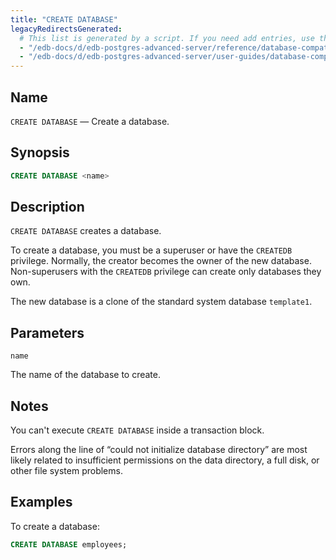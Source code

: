 ```yaml
---
title: "CREATE DATABASE"
legacyRedirectsGenerated:
  # This list is generated by a script. If you need add entries, use the `legacyRedirects` key.
  - "/edb-docs/d/edb-postgres-advanced-server/reference/database-compatibility-for-oracle-developers-reference-guide/9.6/Database_Compatibility_for_Oracle_Developers_Reference_Guide.1.034.html"
  - "/edb-docs/d/edb-postgres-advanced-server/user-guides/database-compatibility-for-oracle-developers-guide/9.5/Database_Compatibility_for_Oracle_Developers_Guide.1.064.html"
---
```


<div id="create_database" class="registered_link"></div>

## Name

`CREATE DATABASE` &mdash; Create a database.

## Synopsis

```sql
CREATE DATABASE <name>
```

## Description

`CREATE DATABASE` creates a database.

To create a database, you must be a superuser or have the `CREATEDB` privilege. Normally, the creator becomes the owner of the new database. Non-superusers with the `CREATEDB` privilege can create only databases they own.

The new database is a clone of the standard system database `template1`.

## Parameters

`name`

 The name of the database to create.

## Notes

You can't execute `CREATE DATABASE` inside a transaction block.

Errors along the line of “could not initialize database directory” are most likely related to insufficient permissions on the data directory, a full disk, or other file system problems.

## Examples

To create a database:

```sql
CREATE DATABASE employees;
```
